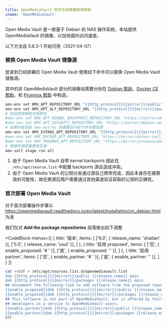 ```yaml
---
title: OpenMediaVault 软件仓库镜像使用帮助
cname: 'OpenMediaVault'
---
```


Open Media Vault 是一款基于 Debian 的 NAS 操作系统，本站提供 OpenMediaVault 的镜像，以加快国内访问速度。

以下方法自 5.6.3-1 开始可用（2021-04-07）

### 替换 Open Media Vault 镜像源

登录到已经部署的 Open Media Vault 使用如下命令可以替换 Open Media Vault 镜像源。

其中的非 OpenMediaVault 部分的镜像站需要分别在 [Debian 帮助](/debian/)，[Docker CE 帮助](/docker-ce/)，和 [Proxmox 帮助](/proxmox/) 中构造。

<CodeBlock>

```bash
omv-env set OMV_APT_REPOSITORY_URL "{{http_protocol}}{{mirror}}/public"
omv-env set OMV_APT_ALT_REPOSITORY_URL "{{http_protocol}}{{mirror}}/packages"
# 前往其他帮助文档修改
#omv-env set OMV_APT_KERNEL_BACKPORTS_REPOSITORY_URL "https://mirror/debian"
#omv-env set OMV_APT_SECURITY_REPOSITORY_URL "https://mirror/debian-security"
# 如果你有安装 omv-extras 则需要运行如下命令更改源
omv-env set OMV_EXTRAS_APT_REPOSITORY_URL "{{http_protocol}}{{mirror}}/openmediavault-plugin-developers"
#omv-env set OMV_DOCKER_APT_REPOSITORY_URL "https://mirror/docker-ce/linux/debian"
#omv-env set OMV_PROXMOX_APT_REPOSITORY_URL "https://mirror/proxmox/debian"
# 使得环境变量更改生效
omv-salt stage run all
```

</CodeBlock>

1. 由于 Open Media Vault 自带 kernel backports 因此在 `/etc/apt/source.list` 中配置 backports 源会造成冲突。
2. 由于 Open Media Vault 的公钥分发通过源自己携带完成，因此本身存在被篡改的可能性，故在换源后用户需要通过其他渠道验证获取的公钥的正确性。

### 首次部署 Open Media Vault

对于首次部署操作步骤以 https://openmediavault.readthedocs.io/en/latest/installation/on_debian.html 为准

我们仅对 **Add the package repositories** 段落做出如下调整

<CodeBlock
  menus={[
    {
      title: '版本',
      items: [
        ['6.0', { release_name: 'shaitan' }],
        ['5.0', { release_name: 'usul' }],
      ]
    },
    {
      title: '启用 proposed',
      items: [
        ['否', { enable_proposed: '# ' }],
        ['是', { enable_proposed: '' }],
      ]
    },
    {
      title: '启用 partner',
      items: [
        ['否', { enable_partner: '# ' }],
        ['是', { enable_partner: '' }],
      ]
    }
  ]}
>

```bash
cat <<EOF > /etc/apt/sources.list.d/openmediavault.list
deb {{http_protocol}}{{mirror}}/public {{release_name}} main
deb {{http_protocol}}{{mirror}}/packages {{release_name}} main
## Uncomment the following line to add software from the proposed repository.
{{enable_proposed}}deb {{http_protocol}}{{mirror}}/public {{release_name}}-proposed main
{{enable_proposed}}deb {{http_protocol}}{{mirror}}/packages {{release_name}}-proposed main
## This software is not part of OpenMediaVault, but is offered by third-party
## developers as a service to OpenMediaVault users.
{{enable_partner}}deb {{http_protocol}}{{mirror}}/public {{release_name}} partner
{{enable_partner}}deb {{http_protocol}}{{mirror}}/packages {{release_name}} partner
EOF
```

</CodeBlock>
